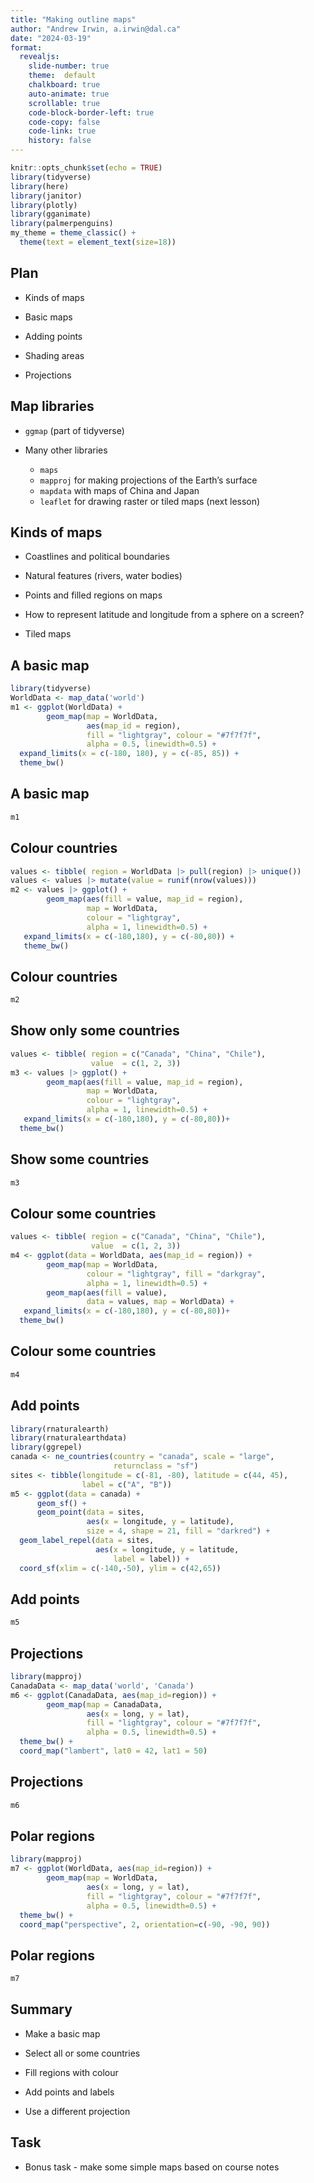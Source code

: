 ```yaml
---
title: "Making outline maps"
author: "Andrew Irwin, a.irwin@dal.ca"
date: "2024-03-19"
format:
  revealjs:
    slide-number: true
    theme:  default
    chalkboard: true
    auto-animate: true
    scrollable: true
    code-block-border-left: true
    code-copy: false
    code-link: true
    history: false
---
```


```r
knitr::opts_chunk$set(echo = TRUE)
library(tidyverse)
library(here)
library(janitor)
library(plotly)
library(gganimate)
library(palmerpenguins)
my_theme = theme_classic() + 
  theme(text = element_text(size=18))
```

## Plan

* Kinds of maps

* Basic maps

* Adding points

* Shading areas

* Projections

## Map libraries

* `ggmap` (part of tidyverse)

* Many other libraries 
  * `maps`
  * `mapproj` for making projections of the Earth's surface
  * `mapdata` with maps of China and Japan
  * `leaflet` for drawing raster or tiled maps (next lesson)

## Kinds of maps

* Coastlines and political boundaries

* Natural features (rivers, water bodies)

* Points and filled regions on maps

* How to represent latitude and longitude from a sphere on a screen?

* Tiled maps

## A basic map

```r
library(tidyverse)
WorldData <- map_data('world')  
m1 <- ggplot(WorldData) + 
        geom_map(map = WorldData,
                 aes(map_id = region),
                 fill = "lightgray", colour = "#7f7f7f", 
                 alpha = 0.5, linewidth=0.5) +
  expand_limits(x = c(-180, 180), y = c(-85, 85)) + 
  theme_bw()
```


## A basic map

```r
m1
```


## Colour countries

```r
values <- tibble( region = WorldData |> pull(region) |> unique())
values <- values |> mutate(value = runif(nrow(values)))
m2 <- values |> ggplot() + 
        geom_map(aes(fill = value, map_id = region),
                 map = WorldData,
                 colour = "lightgray", 
                 alpha = 1, linewidth=0.5) +
   expand_limits(x = c(-180,180), y = c(-80,80)) +
   theme_bw()
```

## Colour countries

```r
m2
```


## Show only some countries

```r
values <- tibble( region = c("Canada", "China", "Chile"),
                  value  = c(1, 2, 3))
m3 <- values |> ggplot() + 
        geom_map(aes(fill = value, map_id = region),
                 map = WorldData,
                 colour = "lightgray", 
                 alpha = 1, linewidth=0.5) +
   expand_limits(x = c(-180,180), y = c(-80,80))+
  theme_bw()
```

## Show some countries

```r
m3
```


## Colour some countries

```r
values <- tibble( region = c("Canada", "China", "Chile"),
                  value  = c(1, 2, 3))
m4 <- ggplot(data = WorldData, aes(map_id = region)) + 
        geom_map(map = WorldData,
                 colour = "lightgray", fill = "darkgray",
                 alpha = 1, linewidth=0.5) +
        geom_map(aes(fill = value), 
                 data = values, map = WorldData) + 
   expand_limits(x = c(-180,180), y = c(-80,80))+
  theme_bw()
```

## Colour some countries

```r
m4
```

## Add points

```r
library(rnaturalearth)
library(rnaturalearthdata)
library(ggrepel)
canada <- ne_countries(country = "canada", scale = "large", 
                       returnclass = "sf")
sites <- tibble(longitude = c(-81, -80), latitude = c(44, 45), 
                label = c("A", "B"))
m5 <- ggplot(data = canada) +
      geom_sf() +
      geom_point(data = sites, 
                 aes(x = longitude, y = latitude), 
                 size = 4, shape = 21, fill = "darkred") +
  geom_label_repel(data = sites, 
                   aes(x = longitude, y = latitude, 
                       label = label)) + 
  coord_sf(xlim = c(-140,-50), ylim = c(42,65))
```

## Add points

```r
m5
```

## Projections

```r
library(mapproj)
CanadaData <- map_data('world', 'Canada')  
m6 <- ggplot(CanadaData, aes(map_id=region)) + 
        geom_map(map = CanadaData,
                 aes(x = long, y = lat),
                 fill = "lightgray", colour = "#7f7f7f", 
                 alpha = 0.5, linewidth=0.5) +
  theme_bw() +
  coord_map("lambert", lat0 = 42, lat1 = 50)
```

## Projections

```r
m6
```

## Polar regions

```r
library(mapproj)
m7 <- ggplot(WorldData, aes(map_id=region)) + 
        geom_map(map = WorldData,
                 aes(x = long, y = lat),
                 fill = "lightgray", colour = "#7f7f7f", 
                 alpha = 0.5, linewidth=0.5) +
  theme_bw() +
  coord_map("perspective", 2, orientation=c(-90, -90, 90))
```

## Polar regions

```r
m7
```

## Summary

* Make a basic map

* Select all or some countries

* Fill regions with colour

* Add points and labels

* Use a different projection


## Task

* Bonus task - make some simple maps based on course notes




